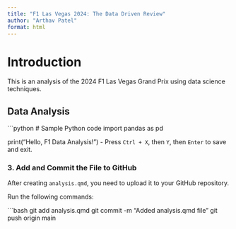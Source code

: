 ```yaml
---
title: "F1 Las Vegas 2024: The Data Driven Review"
author: "Arthav Patel"
format: html
---
```


# Introduction

This is an analysis of the 2024 F1 Las Vegas Grand Prix using data science techniques.

## Data Analysis

```python
# Sample Python code
import pandas as pd

print("Hello, F1 Data Analysis!")
- Press `Ctrl + X`, then `Y`, then `Enter` to save and exit.

### **3. Add and Commit the File to GitHub**
After creating `analysis.qmd`, you need to upload it to your GitHub repository.

Run the following commands:

```bash
git add analysis.qmd
git commit -m "Added analysis.qmd file"
git push origin main
